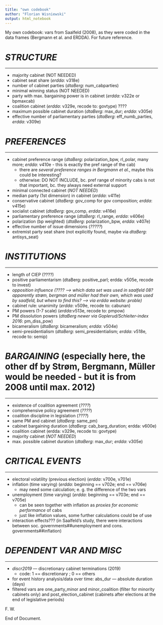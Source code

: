 ```yaml
---
title: "own codebook"
author: "Florian Wisniewski"
output: html_notebook
---
```


<!-- This is an [R Markdown](http://rmarkdown.rstudio.com) Notebook. When you execute code within the notebook, the results appear beneath the code.  -->

<!-- Try executing this chunk by clicking the *Run* button within the chunk or by placing your cursor inside it and pressing *Cmd+Shift+Enter*.  -->

<!-- Add a new chunk by clicking the *Insert Chunk* button on the toolbar or by pressing *Cmd+Option+I*. -->

<!-- When you save the notebook, an HTML file containing the code and output will be saved alongside it (click the *Preview* button or press *Cmd+Shift+K* to preview the HTML file).  -->

<!-- The preview shows you a rendered HTML copy of the contents of the editor. Consequently, unlike *Knit*, *Preview* does not run any R code chunks. Instead, the output of the chunk when it was last run in the editor is displayed. -->

My own codebook: vars from Saalfeld (2008), as they were coded in the data frames (Bergmann et al. and ERDDA). For future reference.

# ***STRUCTURE***
_______________________________

+ majority cabinet (NOT NEEDED)
+ cabinet seat share (*erdda*: v318e)
+ number of cabinet parties (*dtaBerg*: num_cabparties)
+ minimal winning status (NOT NEEDED)
+ party with max. bargaining power is in cabinet (*erdda*: v322e or bpmaxcab)
+ coalition cabinet (*erdda*: v329e, recode to: govtype) ????
+ maximum possible cabinet duration (*dtaBerg*: max_dur; *erdda*: v305e)
+ effective number of parliamentary parties (*dtaBerg*: eff_numb_parties, *erdda*: v309e)

#######################

# ***PREFERENCES***
_______________________________

+ cabinet preference range (*dtaBerg*: polarization_bpw, rl_polar, many more; *erdda*: v410e - this is exactly the pref range of the cab)
  + there are *several preference ranges in Bergmann et al.*, maybe this could be interesting?
  + otherwise: DO NOT INCLUDE, bc. pref range of minority cabs is not that important, bc. they always need external support

+ minimal connected cabinet (*NOT NEEDED*)
+ median party (1st dimension) in cabinet (*erdda*: v411e)
+ conservative cabinet (*dtaBerg*: gov_comp for gov composition; *erdda*: v415e)
+ socialist cabinet (*dtaBerg*: gov_comp, *erdda*: v416e)
+ parliamentary preference range (*dtaBerg*: rl_range, *erdda*: v406e)
+ polarization (bp weighted) (*dtaBerg*: polarization_bpw, *erdda*: v407e)
+ effective number of issue dimensions (*?????*)
+ extremist party seat share (not explicitly found, maybe via *dtaBerg*: antisys_seat)

#######################

# ***INSTITUTIONS***
_______________________________

+ length of CIEP (????)
+ positive parliamentarism (dtaBerg: positive_parl; erdda: v505e, recode to invest)
+ *opposition influence (???? --> which data set was used in saalfeld 08? apparently strøm, bergman and müller had their own, which was used by saalfeld, but where to find this? --> via erdda website: proble)*
+ cabinet rule: unanimity (*erdda*: v509e, recode to: cabunan)
+ PM powers (1-7 scale) (*erdda*:v513e, recode to: pmpow)
+ PM dissolution powers (*dtaBerg newer via Goplerud/Schleiter-index 2016*: pm_diss_pow)
+ bicameralism (*dtaBerg*: bicameralism; *erdda*: v504e)
+ semi-presidentialism (*dtaBerg*: semi_presidentialism; *erdda*: v518e, recode to: semip)

#######################

# ***BARGAINING*** (especially here, the other df by Strøm, Bergmann, Müller would be needed - but it is from 2008 until max. 2012)
_______________________________

+ existence of coalition agreement (*????*)
+ comprehensive policy agreement (*????*)
+ coalition discipline in legislation (*????*)
+ same PM and cabinet (*dtaBerg*: same_pm)
+ cabinet bargaining duration (*dtaBerg*: cab_barg_duration; erdda: v600e)
+ coalition cabinet (erdda: v329e, recode to: govtype)
+ majority cabinet (*NOT NEEDED*)
+ max. possible cabinet duration (*dtaBerg*: max_dur; *erdda*: v305e)

# ***CRITICAL EVENTS***
_______________________________

+ electoral volatility (previous election) (*erdda*: v700e, v701e)
+ inflation (time varying) (*erdda*: beginning == v702e; end == v706e)
  + may need some calculation; e. g. the difference of the two vars
+ unemployment (time varying) (*erdda*: beginning == v703e; end == v705e)
  + can be seen together with inflation as *proxies for economic performance* of cabs
  + just like inflation values, some further calculations could be of use
+ interaction effects??? (in Saalfeld's study, there were interactions between soc. governments##unemployment and cons. governments##inflation)


# ***DEPENDENT VAR AND MISC***
_______________________________

+ *discr2019* --- discretionary cabinet terminations (2019)
  + code: 1 == discretionary ; 0 == others
+ for event history analysis/data over time: abs_dur --- absolute duration (days)
+ filtered vars are one_party_minor and minor_coalition (filter for minority cabinets only) and post_election_cabinet (cabinets after elections at the end of legislative periods)


F. W.

End of Document.
<!-- # independent vars (based on Saalfeld 2008) -->

<!-- ## eff_numb_parties --- effective number of parties -->
<!-- ### based on Laakso/Taagepera index (1979) -->

<!-- ## cab_barg_duration --- cabinet bargaining duration -->
<!-- ### measured in days -->

<!-- ## pm_diss_pow --- Prime Minister dissolution powers -->
<!-- ### index from 0-10 based on Goplerud/Schleiter 2016 -->
<!-- ### additionally: look up what Saalfeld was using in 2008 -->

<!-- ## rl-range --- overall parliamentary RILE range -->
<!-- ### range = maximum - minimum; higher values = more RILE polarization -->
<!-- ### this is for the parliament as a whole - is another polarization var needed just for the cab? -->
<!-- #### possibility to merge *erdda* variable for this into *dtaBerg*? -->

<!-- ## polarization_bpw --- polarization (bp weighted) -->
<!-- ### polarization of cabinets, value as calculated in *erdda* 2014, hence also only data for countries from *erdda* -->
<!-- ### rather include this for cabinet preference range? (in *erdda*: v407e - combined DF has this too) -->

<!-- ##  -->